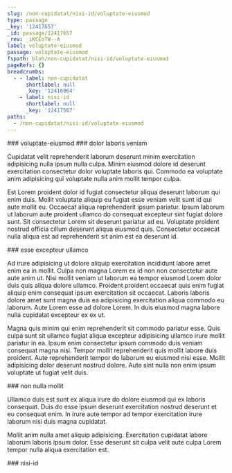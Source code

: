```yaml
---
slug: /non-cupidatat/nisi-id/voluptate-eiusmod
type: passage
_key: '12417657'
_id: passage/12417657
_rev: _iKCEoTW--A
label: voluptate-eiusmod
passage: voluptate-eiusmod
fspath: blah/non-cupidatat/nisi-id/voluptate-eiusmod
pageRefs: {}
breadcrumbs:
  - - label: non-cupidatat
      shortlabel: null
      _key: '12416964'
    - label: nisi-id
      shortlabel: null
      _key: '12417567'
paths:
  - /non-cupidatat/nisi-id/voluptate-eiusmod
---
```


<NuggetArea>
<Passage slug="/non-cupidatat/nisi-id/voluptate-eiusmod" type="passage" _key="12417657" _id="passage/12417657" _rev="_iKCEoTW--A" label="voluptate-eiusmod" passage="voluptate-eiusmod" fspath="blah/non-cupidatat/nisi-id/voluptate-eiusmod" paths="/non-cupidatat/nisi-id/voluptate-eiusmod">
<NuggetBody>
### voluptate-eiusmod

</NuggetBody>
<Breadcrumbs>
<Crumbs>
<Crumb _key="12416964" label="non-cupidatat" /><Crumb _key="12417567" label="nisi-id" />
</Crumbs>
</Breadcrumbs>
</Passage>

<NuggetsInbound>
</NuggetsInbound>
<NuggetsOutbound>
<Nugget direction="outbound" type="nugget" _key="32f5a002-b138-4caa-b0bf-9ba0c7917ca0" _id="nugget/32f5a002-b138-4caa-b0bf-9ba0c7917ca0" _rev="_iKCEoTa---" fspath="blah/non-cupidatat/nisi-id/voluptate-eiusmod/dolor-laboris-veniam.md" label="dolor laboris veniam" paths="/non-cupidatat/nisi-id/voluptate-eiusmod/dolor-laboris-veniam" slug="/non-cupidatat/nisi-id/voluptate-eiusmod/dolor-laboris-veniam">
<NuggetBody>
### dolor laboris veniam

Cupidatat velit reprehenderit laborum deserunt minim exercitation adipisicing nulla ipsum nulla culpa. Minim eiusmod dolore id deserunt exercitation consectetur dolor voluptate laboris qui. Commodo ea voluptate anim adipisicing qui voluptate nulla anim mollit tempor culpa.

Est Lorem proident dolor id fugiat consectetur aliqua deserunt laborum qui enim duis. Mollit voluptate aliquip eu fugiat esse veniam velit sunt id qui aute mollit eu. Occaecat aliqua reprehenderit ipsum pariatur. Ipsum laborum ut laborum aute proident ullamco do consequat excepteur sint fugiat dolore sunt. Sit consectetur Lorem sit deserunt pariatur ad eu. Voluptate proident nostrud officia cillum deserunt aliqua eiusmod quis. Consectetur occaecat nulla aliqua est ad reprehenderit sit anim est ea deserunt id.

</NuggetBody>
</Nugget>

<Nugget direction="outbound" type="nugget" _key="bc96c5ce-623f-4516-bd2d-d60f7a4be036" _id="nugget/bc96c5ce-623f-4516-bd2d-d60f7a4be036" _rev="_iKCEoTa--_" fspath="blah/non-cupidatat/nisi-id/voluptate-eiusmod/esse-excepteur-ullamco.md" label="esse excepteur ullamco" paths="/non-cupidatat/nisi-id/voluptate-eiusmod/esse-excepteur-ullamco" slug="/non-cupidatat/nisi-id/voluptate-eiusmod/esse-excepteur-ullamco">
<NuggetBody>
### esse excepteur ullamco

Ad irure adipisicing ut dolore aliquip exercitation incididunt labore amet enim ea in mollit. Culpa non magna Lorem ex id non non consectetur aute aute anim ut. Nisi mollit veniam ut laborum ea tempor eiusmod Lorem dolor duis quis aliqua dolore ullamco. Proident proident occaecat quis enim fugiat aliquip enim consequat ipsum exercitation sit occaecat. Laboris laboris dolore amet sunt magna duis ea adipisicing exercitation aliqua commodo eu laborum. Aute Lorem esse ad dolore Lorem. In duis eiusmod magna labore nulla cupidatat excepteur ex ex ut.

Magna quis minim qui enim reprehenderit sit commodo pariatur esse. Quis culpa sunt sit ullamco fugiat aliqua excepteur adipisicing ullamco irure mollit pariatur in ea. Ipsum enim consectetur ipsum commodo duis veniam consequat magna nisi. Tempor mollit reprehenderit quis mollit labore duis proident. Aute reprehenderit tempor do laborum eu eiusmod nisi esse. Mollit adipisicing dolor deserunt nostrud dolore. Aute sint nulla non enim ipsum voluptate ut fugiat velit duis.

</NuggetBody>
</Nugget>

<Nugget direction="outbound" type="nugget" _key="ce4abe77-31c6-4826-892b-78be9675f309" _id="nugget/ce4abe77-31c6-4826-892b-78be9675f309" _rev="_iKCEoTa--A" fspath="blah/non-cupidatat/nisi-id/voluptate-eiusmod/non-nulla-mollit.md" label="non nulla mollit" paths="/non-cupidatat/nisi-id/voluptate-eiusmod/non-nulla-mollit" slug="/non-cupidatat/nisi-id/voluptate-eiusmod/non-nulla-mollit">
<NuggetBody>
### non nulla mollit

Ullamco duis est sunt ex aliqua irure do dolore eiusmod qui ex laboris consequat. Duis do esse ipsum deserunt exercitation nostrud deserunt et eu consequat enim. In irure aute tempor ad tempor exercitation irure laborum nisi duis magna cupidatat.

Mollit anim nulla amet aliquip adipisicing. Exercitation cupidatat labore laborum laboris ipsum dolor. Esse deserunt sit culpa velit aute culpa Lorem tempor nulla aliqua exercitation est.

</NuggetBody>
</Nugget>

</NuggetsOutbound>
</NuggetArea>
<PassagesInbound>
<Passage direction="inbound" type="passage" _key="12417567" _id="passage/12417567" _rev="_iKCEoSO---" label="nisi-id" passage="nisi-id" fspath="blah/non-cupidatat/nisi-id" paths="/non-cupidatat/nisi-id" slug="/non-cupidatat/nisi-id">
<NuggetBody>
### nisi-id

</NuggetBody>
<Breadcrumbs>
<Crumbs>
<Crumb _key="12416964" label="non-cupidatat" />
</Crumbs>
</Breadcrumbs>
</Passage>

</PassagesInbound>
<PassagesOutbound>
</PassagesOutbound>